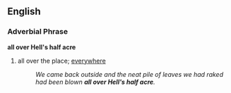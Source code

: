 == English ==
=== Adverbial Phrase ===
'''all over Hell's half acre'''
# all over the place; [[everywhere]]
#: ''We came back outside and the neat pile of leaves we had raked had been blown '''all over Hell's half acre'''.''
{{idiom}}